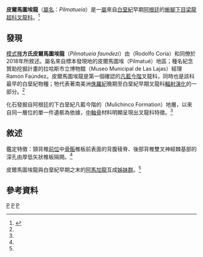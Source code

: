 {{Automatic Taxobox
| taxon = Pilmatueia
| fossil_range = [[下白堊紀|下白堊紀]]<br /> [[凡藍今階|凡藍今階]] <br />{{fossil range|139|132}} 
| image = 
| image_caption = 
| authority = Coria ''et al.'', 2018
| type_species = '''方氏皮爾馬圖埃龍<br>''Pilmatueia faundezi'''''
| type_species_authority = Coria ''et al.'', 2018
}}

'''皮爾馬圖埃龍'''（[[屬名|屬名]]：''Pilmatueia''）是一[[屬|屬]]來自[[白堊紀|白堊紀]]早期[[阿根廷|阿根廷]]的[[蜥腳下目|蜥腳下目]][[梁龍超科|梁龍超科]][[叉龍科|叉龍科]]。<ref name=Pil>{{Cite journal|author1=Rodolfo A. Coria |author2=Guillermo J. Windholz |author3=Francisco Ortega |author4=Philip J. Currie |year=2018 |title=A new dicraeosaurid sauropod from the Lower Cretaceous (Mulichinco Formation, Valanginian, Neuquén Basin) of Argentina |journal=Cretaceous Research |volume=in press |pages= |doi=10.1016/j.cretres.2018.08.019 }}</ref>

==發現==
[[模式種|模式種]]'''方氏皮爾馬圖埃龍'''（''Pilmatueia faundezi''）由{{link-en|羅多爾夫·科里亞|Rodolfo Coria}}（Rodolfo Coria）和同僚於2018年所敘述。屬名來自標本發現地的皮爾馬圖埃（Pilmatué）地區；種名紀念贊助挖掘計畫的拉哈斯市立博物館（Museo Municipal de Las Lajas）經理Ramón Faúndez。皮爾馬圖埃龍是第一個確認的[[凡藍今階|凡藍今階]]叉龍科，同時也是該科最早的白堊紀物種；牠代表著南美洲[[侏羅紀|侏羅紀]]晚期至白堊紀早期叉龍科[[輻射演化|輻射演化]]的一部分。<ref name=Pil/>

化石發掘自阿根廷{{link-en|內烏肯盆地|Neuquén Basin}}的下白堊紀凡藍今階的{{link-en|穆里辛科組|Mulichinco Formation}}（Mulichinco Formation）地層，以來自同一層位的單一件遺骸為依據，[[中軸骨|中軸骨]]材料明顯呈現出叉龍科特徵。<ref name=Pil/>

==敘述==
鑑定特徵：頸背椎[[人體解剖學方位|前位]]中[[骨骺|骨骺]]椎板前表面的背腹稜脊、後部背椎雙叉神經棘基部的深孔由厚低矢狀椎板隔開。<ref name=Pil/>

皮爾馬圖埃龍與白堊紀早期之末的[[阿馬加龍|阿馬加龍]]互成[[姊妹群|姊妹群]]。<ref name=Pil/>

==參考資料==
{{Reflist}}

{{蜥腳形亞目|D.}}
{{Taxonbar|from=Q56348971}}

[[Category:下白堊紀恐龍|P]]
[[Category:叉龍科|P]]
[[Category:南美洲恐龍|P]]